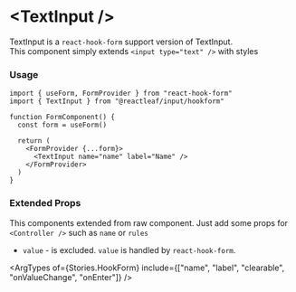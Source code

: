 
<Meta name="HookForm" of={Stories} />

# \<TextInput />

TextInput is a `react-hook-form` support version of TextInput. \
This component simply extends `<input type="text" />` with styles

<Canvas of={Stories.HookForm} />

### Usage

```tsx
import { useForm, FormProvider } from "react-hook-form"
import { TextInput } from "@reactleaf/input/hookform"

function FormComponent() {
  const form = useForm()

  return (
    <FormProvider {...form}>
      <TextInput name="name" label="Name" />
    </FormProvider>
  )
}
```

### Extended Props

This components extended from raw component. Just add some props for `<Controller />` such as `name` or `rules`

- `value` - is excluded. `value` is handled by `react-hook-form`.

<ArgTypes of={Stories.HookForm} include={["name", "label", "clearable", "onValueChange", "onEnter"]} />
